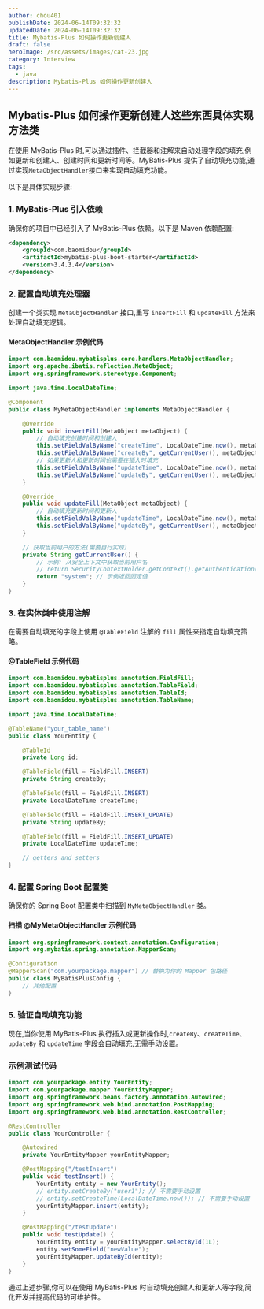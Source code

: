 ```yaml
---
author: chou401
publishDate: 2024-06-14T09:32:32
updatedDate: 2024-06-14T09:32:32
title: Mybatis-Plus 如何操作更新创建人
draft: false
heroImage: /src/assets/images/cat-23.jpg
category: Interview
tags:
  - java
description: Mybatis-Plus 如何操作更新创建人
---
```


## Mybatis-Plus 如何操作更新创建人这些东西具体实现方法类

在使用 MyBatis-Plus 时,可以通过插件、拦截器和注解来自动处理字段的填充,例如更新和创建人、创建时间和更新时间等。MyBatis-Plus 提供了自动填充功能,通过实现`MetaObjectHandler`接口来实现自动填充功能。

以下是具体实现步骤:

### 1. MyBatis-Plus 引入依赖

确保你的项目中已经引入了 MyBatis-Plus 依赖。以下是 Maven 依赖配置:

```xml
<dependency>
    <groupId>com.baomidou</groupId>
    <artifactId>mybatis-plus-boot-starter</artifactId>
    <version>3.4.3.4</version>
</dependency>
```

### 2. 配置自动填充处理器

创建一个类实现 `MetaObjectHandler` 接口,重写 `insertFill` 和 `updateFill` 方法来处理自动填充逻辑。

#### MetaObjectHandler 示例代码

```java
import com.baomidou.mybatisplus.core.handlers.MetaObjectHandler;
import org.apache.ibatis.reflection.MetaObject;
import org.springframework.stereotype.Component;

import java.time.LocalDateTime;

@Component
public class MyMetaObjectHandler implements MetaObjectHandler {

    @Override
    public void insertFill(MetaObject metaObject) {
        // 自动填充创建时间和创建人
        this.setFieldValByName("createTime", LocalDateTime.now(), metaObject);
        this.setFieldValByName("createBy", getCurrentUser(), metaObject);
        // 如果更新人和更新时间也需要在插入时填充
        this.setFieldValByName("updateTime", LocalDateTime.now(), metaObject);
        this.setFieldValByName("updateBy", getCurrentUser(), metaObject);
    }

    @Override
    public void updateFill(MetaObject metaObject) {
        // 自动填充更新时间和更新人
        this.setFieldValByName("updateTime", LocalDateTime.now(), metaObject);
        this.setFieldValByName("updateBy", getCurrentUser(), metaObject);
    }

    // 获取当前用户的方法(需要自行实现)
    private String getCurrentUser() {
        // 示例: 从安全上下文中获取当前用户名
        // return SecurityContextHolder.getContext().getAuthentication().getName();
        return "system"; // 示例返回固定值
    }
}
```

### 3. 在实体类中使用注解

在需要自动填充的字段上使用 `@TableField` 注解的 `fill` 属性来指定自动填充策略。

#### @TableField 示例代码

```java
import com.baomidou.mybatisplus.annotation.FieldFill;
import com.baomidou.mybatisplus.annotation.TableField;
import com.baomidou.mybatisplus.annotation.TableId;
import com.baomidou.mybatisplus.annotation.TableName;

import java.time.LocalDateTime;

@TableName("your_table_name")
public class YourEntity {

    @TableId
    private Long id;

    @TableField(fill = FieldFill.INSERT)
    private String createBy;

    @TableField(fill = FieldFill.INSERT)
    private LocalDateTime createTime;

    @TableField(fill = FieldFill.INSERT_UPDATE)
    private String updateBy;

    @TableField(fill = FieldFill.INSERT_UPDATE)
    private LocalDateTime updateTime;

    // getters and setters
}
```

### 4. 配置 Spring Boot 配置类

确保你的 Spring Boot 配置类中扫描到 `MyMetaObjectHandler` 类。

#### 扫描 @MyMetaObjectHandler 示例代码

```java
import org.springframework.context.annotation.Configuration;
import org.mybatis.spring.annotation.MapperScan;

@Configuration
@MapperScan("com.yourpackage.mapper") // 替换为你的 Mapper 包路径
public class MyBatisPlusConfig {
    // 其他配置
}
```

### 5. 验证自动填充功能

现在,当你使用 MyBatis-Plus 执行插入或更新操作时,`createBy`、`createTime`、`updateBy` 和 `updateTime` 字段会自动填充,无需手动设置。

### 示例测试代码

```java
import com.yourpackage.entity.YourEntity;
import com.yourpackage.mapper.YourEntityMapper;
import org.springframework.beans.factory.annotation.Autowired;
import org.springframework.web.bind.annotation.PostMapping;
import org.springframework.web.bind.annotation.RestController;

@RestController
public class YourController {

    @Autowired
    private YourEntityMapper yourEntityMapper;

    @PostMapping("/testInsert")
    public void testInsert() {
        YourEntity entity = new YourEntity();
        // entity.setCreateBy("user1"); // 不需要手动设置
        // entity.setCreateTime(LocalDateTime.now()); // 不需要手动设置
        yourEntityMapper.insert(entity);
    }

    @PostMapping("/testUpdate")
    public void testUpdate() {
        YourEntity entity = yourEntityMapper.selectById(1L);
        entity.setSomeField("newValue");
        yourEntityMapper.updateById(entity);
    }
}
```

通过上述步骤,你可以在使用 MyBatis-Plus 时自动填充创建人和更新人等字段,简化开发并提高代码的可维护性。

